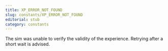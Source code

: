 ```yaml
---
title: XP_ERROR_NOT_FOUND
slug: constants/XP_ERROR_NOT_FOUND
editorial: stub
category: constants
---
```


<LSLConstant name="XP_ERROR_NOT_FOUND"/>

The sim was unable to verify the validity of the experience. Retrying after a short wait is advised.
